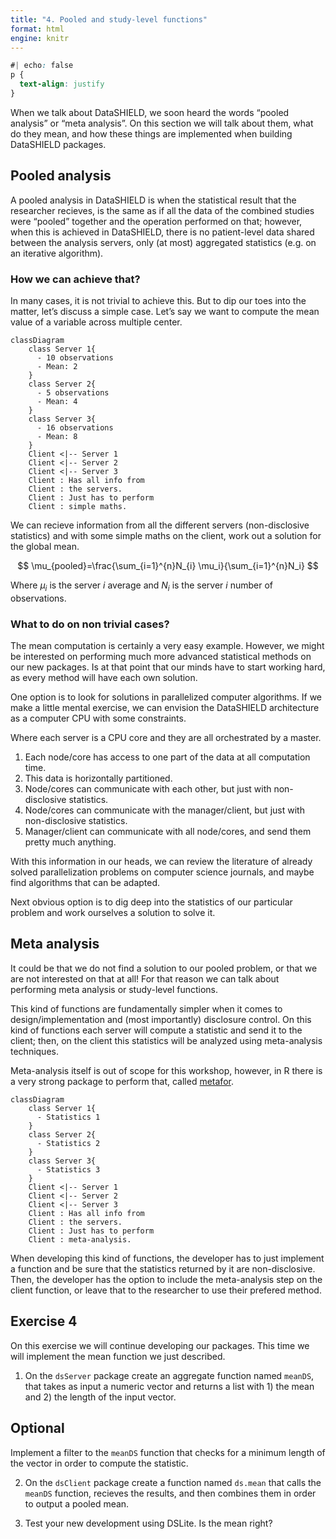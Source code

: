 ```yaml
---
title: "4. Pooled and study-level functions"
format: html
engine: knitr
---
```


```css
#| echo: false
p {
  text-align: justify
}
```

When we talk about DataSHIELD, we soon heard the words "pooled analysis" or "meta analysis". On this section we will talk about them, what do they mean, and how these things are implemented when building DataSHIELD packages.

## Pooled analysis

A pooled analysis in DataSHIELD is when the statistical result that the researcher recieves, is the same as if all the data of the combined studies were "pooled" together and the operation performed on that; however, when this is achieved in DataSHIELD, there is no patient-level data shared between the analysis servers, only (at most) aggregated statistics (e.g. on an iterative algorithm).

### How we can achieve that?

In many cases, it is not trivial to achieve this. But to dip our toes into the matter, let's discuss a simple case. Let's say we want to compute the mean value of a variable across multiple center.

```mermaid
classDiagram
    class Server 1{
      - 10 observations
      - Mean: 2
    }
    class Server 2{
      - 5 observations
      - Mean: 4
    }
    class Server 3{
      - 16 observations
      - Mean: 8
    }
    Client <|-- Server 1
    Client <|-- Server 2
    Client <|-- Server 3
    Client : Has all info from
    Client : the servers.
    Client : Just has to perform
    Client : simple maths.
```

We can recieve information from all the different servers (non-disclosive statistics) and with some simple maths on the client, work out a solution for the global mean.

$$
\mu_{pooled}=\frac{\sum_{i=1}^{n}N_{i} \mu_i}{\sum_{i=1}^{n}N_i}
$$

Where $\mu_i$ is the server $i$ average and $N_i$ is the server $i$ number of observations.

### What to do on non trivial cases?

The mean computation is certainly a very easy example. However, we might be interested on performing much more advanced statistical methods on our new packages. Is at that point that our minds have to start working hard, as every method will have each own solution.

One option is to look for solutions in parallelized computer algorithms. If we make a little mental exercise, we can envision the DataSHIELD architecture as a computer CPU with some constraints.

Where each server is a CPU core and they are all orchestrated by a master.

1. Each node/core has access to one part of the data at all computation time.
2. This data is horizontally partitioned.
3. Node/cores can communicate with each other, but just with non-disclosive statistics.
4. Node/cores can communicate with the manager/client, but just with non-disclosive statistics.
5. Manager/client can communicate with all node/cores, and send them pretty much anything.

With this information in our heads, we can review the literature of already solved parallelization problems on computer science journals, and maybe find algorithms that can be adapted.

Next obvious option is to dig deep into the statistics of our particular problem and work ourselves a solution to solve it.

## Meta analysis

It could be that we do not find a solution to our pooled problem, or that we are not interested on that at all! For that reason we can talk about performing meta analysis or study-level functions.

This kind of functions are fundamentally simpler when it comes to design/implementation and (most importantly) disclosure control. On this kind of functions each server will compute a statistic and send it to the client; then, on the client this statistics will be analyzed using meta-analysis techniques.

Meta-analysis itself is out of scope for this workshop, however, in R there is a very strong package to perform that, called [metafor](https://www.metafor-project.org/doku.php/diagram).

```mermaid
classDiagram
    class Server 1{
      - Statistics 1
    }
    class Server 2{
      - Statistics 2
    }
    class Server 3{
      - Statistics 3
    }
    Client <|-- Server 1
    Client <|-- Server 2
    Client <|-- Server 3
    Client : Has all info from
    Client : the servers.
    Client : Just has to perform
    Client : meta-analysis.
```

When developing this kind of functions, the developer has to just implement a function and be sure that the statistics returned by it are non-disclosive. Then, the developer has the option to include the meta-analysis step on the client function, or leave that to the researcher to use their prefered method.

## Exercise 4

On this exercise we will continue developing our packages. This time we will implement the mean function we just described.

1. On the `dsServer` package create an aggregate function named `meanDS`, that takes as input a numeric vector and returns a list with 1) the mean and 2) the length of the input vector.

::: {.callout-caution collapse="true"}
## Optional

Implement a filter to the `meanDS` function that checks for a minimum length of the vector in order to compute the statistic.
:::

2. On the `dsClient` package create a function named `ds.mean` that calls the `meanDS` function, recieves the results, and then combines them in order to output a pooled mean.

3. Test your new development using DSLite. Is the mean right?